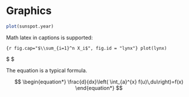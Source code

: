 # Graphics {#graphics}


```r
plot(sunspot.year)
```

\newpage

Math latex in captions is supported:

```{r fig.cap="$\\sum_{i=1}^n X_i$", fig.id = "lynx"}
plot(lynx)
```


$\begin{equation} 
 {\lable:somelabel}
 f\left(k\right) = \binom{n}{k} p^k\left(1-p\right)^{n-k}
\end{equation} $

The equation \ref{eq:somelabel} is a typical formula.

$$
\begin{equation*} 
\frac{d}{dx}\left( \int_{a}^{x} f(u)\,du\right)=f(x)
\end{equation*} 
$$

